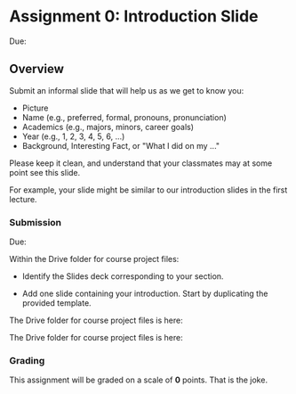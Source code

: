 
# Assignment 0: Introduction Slide

<UnderDevelopment display={true} />

Due: <AssignmentDueDateTime assignmentKey={calendarData.assignments.assignment_0} />

## Overview

Submit an informal slide that will help us as we get to know you:

- Picture
- Name (e.g., preferred, formal, pronouns, pronunciation)
- Academics (e.g., majors, minors, career goals)
- Year (e.g., 1, 2, 3, 4, 5, 6, ...)
- Background, Interesting Fact, or "What I did on my ..."

Please keep it clean, and understand that your classmates may at some point see this slide.

For example, your slide might be similar to our introduction slides in the first lecture.

### Submission

Due: <AssignmentDueDateTime assignmentKey={calendarData.assignments.assignment_0} />

Within the Drive folder for course project files:

- Identify the Slides deck corresponding to your section.

- Add one slide containing your introduction. Start by duplicating the provided template.

The Drive folder for course project files is here:

The Drive folder for course project files is here:

<CourseDataLink linkKey={courseData.linkDriveProjectFiles} outerComponent="p"/>

### Grading

This assignment will be graded on a scale of __0__ points. That is the joke.
